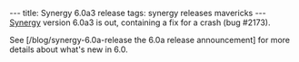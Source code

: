 ---
title: Synergy 6.0a3 release
tags: synergy releases mavericks
---
[[Synergy]] version 6.0a3 is out, containing a fix for a crash (bug #2173).

See [/blog/synergy-6.0a-release the 6.0a release announcement] for more details about what's new in 6.0.
